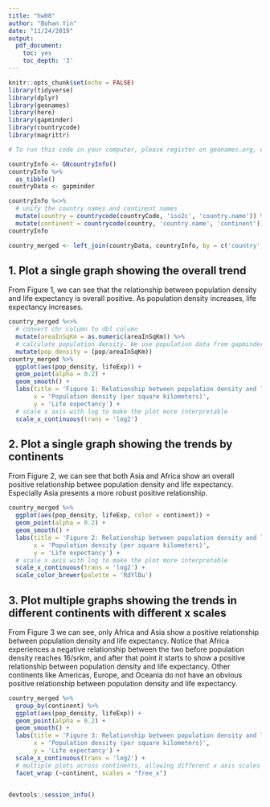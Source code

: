 ```yaml
---
title: "hw08"
author: "Bohan Yin"
date: "11/24/2019"
output:
  pdf_document: 
    toc: yes
    toc_depth: '3'
---
```


```r
knitr::opts_chunk$set(echo = FALSE)
library(tidyverse)
library(dplyr)
library(geonames)
library(here)
library(gapminder)
library(countrycode)
library(magrittr)
```



```r
# To run this code in your computer, please register on geonames.org, enable the web service and run this code here: options(geonamesUsername = "your username")
```


```r
countryInfo <- GNcountryInfo()
countryInfo %>%
  as_tibble()
countryData <- gapminder
```

```r
countryInfo %<>% 
  # unify the country names and continent names
  mutate(country = countrycode(countryCode, 'iso2c', 'country.name')) %>%
  mutate(continent = countrycode(country, 'country.name', 'continent'))
countryInfo
```

```r
country_merged <- left_join(countryData, countryInfo, by = c('country','continent')) # I merge both country and continent to reduce unnecessary suffix columns
```

## 1. Plot a single graph showing the overall trend  

From Figure 1, we can see that the relationship between population density and life expectancy is overall positive. As population density increases, life expectancy increases.

```r
country_merged %<>%
  # convert chr column to dbl column
  mutate(areaInSqKm = as.numeric(areaInSqKm)) %>%
  # calculate population density. We use population data from gapminder because it has different population data of countries on different years, which is more precise for this plot 
  mutate(pop_density = (pop/areaInSqKm))
country_merged %>%
  ggplot(aes(pop_density, lifeExp)) +
  geom_point(alpha = 0.2) +
  geom_smooth() +
  labs(title = 'Figure 1: Relationship between population density and life expectancy',
       x = 'Population density (per square kilometers)',
       y = 'Life expectancy') +
  # scale x axis with log to make the plot more interpretable
  scale_x_continuous(trans = 'log2')
```

## 2. Plot a single graph showing the trends by continents  

From Figure 2, we can see that both Asia and Africa show an overall positive relationship betwee population density and life expectancy. Especially Asia presents a more robust positive relationship.

```r
country_merged %>%
  ggplot(aes(pop_density, lifeExp, color = continent)) +
  geom_point(alpha = 0.2) +
  geom_smooth() +
  labs(title = 'Figure 2: Relationship between population density and life expectancy',
       x = 'Population density (per square kilometers)',
       y = 'Life expectancy') +
  # scale x axis with log to make the plot more interpretable
  scale_x_continuous(trans = 'log2') +
  scale_color_brewer(palette = 'RdYlBu')
```

## 3. Plot multiple graphs showing the trends in different continents with different x scales

From Figure 3 we can see, only Africa and Asia show a positive relationship between population density and life expectancy. Notice that Africa experiences a negative relationship between the two before population density reaches 16/srkm, and after that point it starts to show a positive relationship between population density and life expectancy. Other continents like Americas, Europe, and Oceania do not have an obvious positive relationship between population density and life expectancy.


```r
country_merged %>%
  group_by(continent) %>%
  ggplot(aes(pop_density, lifeExp)) +
  geom_point(alpha = 0.2) +
  geom_smooth() +
  labs(title = 'Figure 3: Relationship between population density and life expectancy (by continents)',
       x = 'Population density (per square kilometers)',
       y = 'Life expectancy') +
  scale_x_continuous(trans = 'log2') +
  # multiple plots across continents, allowing different x axis scales
  facet_wrap (~continent, scales = "free_x")
  
```

```r
devtools::session_info()
``` 

